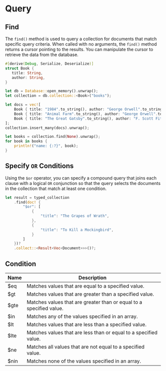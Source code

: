 # Query

## Find

The `find()` method is used to query a collection for documents that match specific query criteria.
When called with no arguments, the `find()` method returns a cursor pointing to the results.
You can manipulate the cursor to retrieve the data from the database.

```rust
#[derive(Debug, Serialize, Deserialize)]
struct Book {
   title: String,
   author: String,
}

let db = Database::open_memory().unwrap();
let collection = db.collection::<Book>("books");

let docs = vec![
    Book { title: "1984".to_string(), author: "George Orwell".to_string() },
    Book { title: "Animal Farm".to_string(), author: "George Orwell".to_string() },
    Book { title: "The Great Gatsby".to_string(), author: "F. Scott Fitzgerald".to_string() },
];
collection.insert_many(docs).unwrap();

let books = collection.find(None).unwrap();
for book in books {
    println!("name: {:?}", book);
}
```

## Specify `OR` Conditions

Using the `$or` operator, you can specify a compound query that joins each clause with a logical `OR` conjunction
so that the query selects the documents in the collection that match at least one condition.

```rust
let result = typed_collection
    .find(doc! {
        "$or": [
            {
                "title": "The Grapes of Wrath",
            },
            {
                "title": "To Kill a Mockingbird",
            }
        ]
    })?
    .collect::<Result<Vec<Document>>>()?;
```

## Condition

| Name | Description                                                         |
| ---- | ------------------------------------------------------------------- |
| $eq  | Matches values that are equal to a specified value.                 |
| $gt  | Matches values that are greater than a specified value.             |
| $gte | Matches values that are greater than or equal to a specified value. |
| $in  | Matches any of the values specified in an array.                    |
| $lt  | Matches values that are less than a specified value.                |
| $lte | Matches values that are less than or equal to a specified value.    |
| $ne  | Matches all values that are not equal to a specified value.         |
| $nin | Matches none of the values specified in an array.                   |
